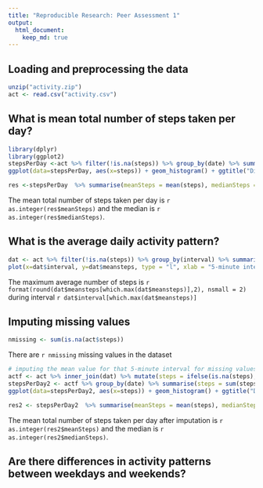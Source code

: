 ```yaml
---
title: "Reproducible Research: Peer Assessment 1"
output: 
  html_document:
    keep_md: true
---
```



## Loading and preprocessing the data
```r
unzip("activity.zip")
act <- read.csv("activity.csv")
```


## What is mean total number of steps taken per day?
```r
library(dplyr)
library(ggplot2)
stepsPerDay <-act %>% filter(!is.na(steps)) %>% group_by(date) %>% summarise(steps = sum(steps))
ggplot(data=stepsPerDay, aes(x=steps)) + geom_histogram() + ggtitle("Distribution of total number of steps taken per day")
```


```r
res <-stepsPerDay  %>% summarise(meanSteps = mean(steps), medianSteps = median(steps) )
```

The mean total number of steps taken per day is `r as.integer(res$meanSteps)` and the median is `r as.integer(res$medianSteps)`.

## What is the average daily activity pattern?

```r
dat <- act %>% filter(!is.na(steps)) %>% group_by(interval) %>% summarise(meansteps = mean(steps))
plot(x=dat$interval, y=dat$meansteps, type = "l", xlab = "5-minute interval", ylab = "average number of steps taken", main = "Average daily activity pattern")
```

The maximum average number of steps is `r format(round(dat$meansteps[which.max(dat$meansteps)],2), nsmall = 2)` during interval `r dat$interval[which.max(dat$meansteps)]` 

## Imputing missing values

```r
nmissing <- sum(is.na(act$steps))
```

There are `r nmissing` missing values in the dataset

```r
# imputing the mean value for that 5-minute interval for missing values
actf <- act %>% inner_join(dat) %>% mutate(steps = ifelse(is.na(steps), round(meansteps), steps)) %>% select(-meansteps)
stepsPerDay2 <- actf %>% group_by(date) %>% summarise(steps = sum(steps))
ggplot(data=stepsPerDay2, aes(x=steps)) + geom_histogram() + ggtitle("Distribution of total number of steps taken per day after imputation")
```


```r
res2 <- stepsPerDay2  %>% summarise(meanSteps = mean(steps), medianSteps = median(steps) )
```

The mean total number of steps taken per day after imputation is `r as.integer(res2$meanSteps)` and the median is `r as.integer(res2$medianSteps)`.


## Are there differences in activity patterns between weekdays and weekends?
